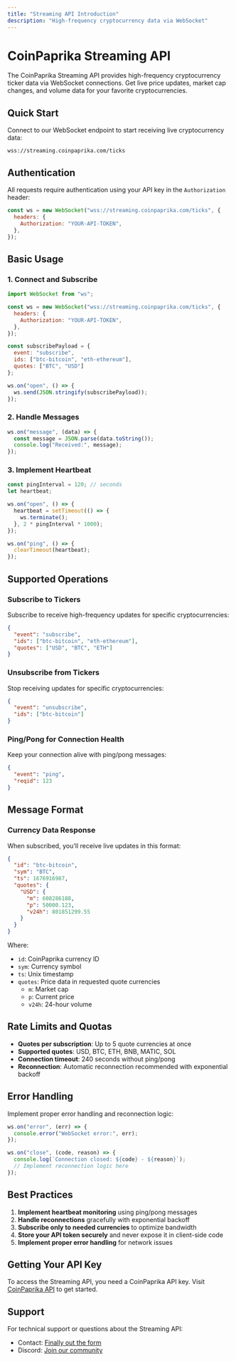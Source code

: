 ```yaml
---
title: "Streaming API Introduction"
description: "High-frequency cryptocurrency data via WebSocket"
---
```


# CoinPaprika Streaming API

The CoinPaprika Streaming API provides high-frequency cryptocurrency ticker data via WebSocket connections. Get live price updates, market cap changes, and volume data for your favorite cryptocurrencies.

## Quick Start

Connect to our WebSocket endpoint to start receiving live cryptocurrency data:

```
wss://streaming.coinpaprika.com/ticks
```

## Authentication

All requests require authentication using your API key in the `Authorization` header:

```javascript
const ws = new WebSocket("wss://streaming.coinpaprika.com/ticks", {
  headers: {
    Authorization: "YOUR-API-TOKEN",
  },
});
```

## Basic Usage

### 1. Connect and Subscribe

```javascript
import WebSocket from "ws";

const ws = new WebSocket("wss://streaming.coinpaprika.com/ticks", {
  headers: {
    Authorization: "YOUR-API-TOKEN",
  },
});

const subscribePayload = {
  event: "subscribe",
  ids: ["btc-bitcoin", "eth-ethereum"],
  quotes: ["BTC", "USD"]
};

ws.on("open", () => {
  ws.send(JSON.stringify(subscribePayload));
});
```

### 2. Handle Messages

```javascript
ws.on("message", (data) => {
  const message = JSON.parse(data.toString());
  console.log("Received:", message);
});
```

### 3. Implement Heartbeat

```javascript
const pingInterval = 120; // seconds
let heartbeat;

ws.on("open", () => {
  heartbeat = setTimeout(() => {
    ws.terminate();
  }, 2 * pingInterval * 1000);
});

ws.on("ping", () => {
  clearTimeout(heartbeat);
});
```

## Supported Operations

### Subscribe to Tickers

Subscribe to receive high-frequency updates for specific cryptocurrencies:

```json
{
  "event": "subscribe",
  "ids": ["btc-bitcoin", "eth-ethereum"],
  "quotes": ["USD", "BTC", "ETH"]
}
```

### Unsubscribe from Tickers

Stop receiving updates for specific cryptocurrencies:

```json
{
  "event": "unsubscribe",
  "ids": ["btc-bitcoin"]
}
```

### Ping/Pong for Connection Health

Keep your connection alive with ping/pong messages:

```json
{
  "event": "ping",
  "reqid": 123
}
```

## Message Format

### Currency Data Response

When subscribed, you'll receive live updates in this format:

```json
{
  "id": "btc-bitcoin",
  "sym": "BTC",
  "ts": 1676916987,
  "quotes": {
    "USD": {
      "m": 608286188,
      "p": 50000.123,
      "v24h": 801851299.55
    }
  }
}
```

Where:
- `id`: CoinPaprika currency ID
- `sym`: Currency symbol
- `ts`: Unix timestamp
- `quotes`: Price data in requested quote currencies
  - `m`: Market cap
  - `p`: Current price
  - `v24h`: 24-hour volume

## Rate Limits and Quotas

- **Quotes per subscription**: Up to 5 quote currencies at once
- **Supported quotes**: USD, BTC, ETH, BNB, MATIC, SOL
- **Connection timeout**: 240 seconds without ping/pong
- **Reconnection**: Automatic reconnection recommended with exponential backoff

## Error Handling

Implement proper error handling and reconnection logic:

```javascript
ws.on("error", (err) => {
  console.error("WebSocket error:", err);
});

ws.on("close", (code, reason) => {
  console.log(`Connection closed: ${code} - ${reason}`);
  // Implement reconnection logic here
});
```

## Best Practices

1. **Implement heartbeat monitoring** using ping/pong messages
2. **Handle reconnections** gracefully with exponential backoff
3. **Subscribe only to needed currencies** to optimize bandwidth
4. **Store your API token securely** and never expose it in client-side code
5. **Implement proper error handling** for network issues

## Getting Your API Key

To access the Streaming API, you need a CoinPaprika API key. Visit [CoinPaprika API](https://coinpaprika.com/api/) to get started.

## Support

For technical support or questions about the Streaming API:
- Contact: [Finally out the form](https://coinpaprika.com/contact/)
- Discord: [Join our community](https://discord.gg/DhJge5TUGM) 